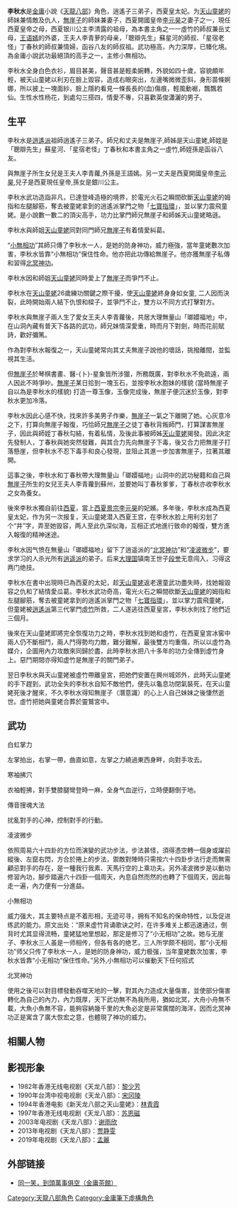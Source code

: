 {{In-universe|time=2021-08-30T15:55:10+00:00}}
{{金庸人物
|称呼=(賊)賤人(婢)(天山童姥的專稱)/李姑娘
|姓名=李秋水
|绰号=
|小说=[[天龍八部_(小說)|天龍八部]]
|门派=[[逍遙派|逍遙派]]
|头衔=<br>西夏皇太妃
|师父= 逍遙子
|徒弟=银川公主(孫女)<br>[[段譽|段譽]](間接)
|血缘=無崖子(師兄兼丈夫)<br>李青萝(与无崖子所生女儿)<br>银川公主(孫女)<br>[[王语嫣|王语嫣]](外孫女)<br>[[虛竹|虛竹]](孫女婿兼師侄)
|内功=[[龜息功|龜息功]]<br />[[小無相功|小無相功]]<br>[[北冥神功|北冥神功]]<br>[[傳音搜魂大法|傳音搜魂大法]]
|轻功=[[凌波微步|凌波微步]]（连载版凌波微步载于“天鉴神功”内）
|武功=[[寒袖拂穴|寒袖拂穴]]<br>[[白虹掌力|白虹掌力]]<br>[[天鉴神功|天鉴神功]]（出自连载版，李秋水疑似只会部分）
|兵器=[[劍|劍]]<br>[[水晶|水晶]][[匕首|匕首]]
}}

'''李秋水'''是[[金庸|金庸]]小說《[[天龍八部|天龍八部]]》角色，逍遙子三弟子，西夏皇太妃。为[[天山童姥|天山童姥]]的師妹兼情敵及仇人，[[無崖子|無崖子]]的師妹兼妻子，西夏開國皇帝[[李元昊|李元昊]]之妻子之一，現任西夏皇帝之母，西夏银川公主李清露的祖母，為本書主角之一一虛竹的師叔兼岳丈母，[[王语嫣|王语嫣]]的外婆，王夫人李青萝的母亲，「聰辯先生」蘇星河的師叔、「星宿老怪」丁春秋的師叔兼情婦，函谷八友的師叔祖。武功極高，內力深厚，已臻化境。為金庸小說武功最絕頂的高手之一，主修小無相功。

李秋水全身白色衣衫，眉目甚美，聲音甚是輕柔婉轉，外貌如四十歲，容貌頗年輕，被天山童姥以利刃在臉上毀容，造成右眼突出，左邊嘴微微歪斜，身形苗條婀娜，所以披上一塊面紗，臉上隱約看見一條長長的(血)傷痕，輕風動裾，飄飄若仙。生性水性杨花，到處勾三搭四，情愛不專，只喜歡英俊瀟灑的男子。

==生平==
李秋水是[[逍遙派|逍遙派]]祖師逍遙子三弟子。師兄和丈夫是無崖子,師姊是天山童姥,師姪是「聰辯先生」蘇星河、「星宿老怪」丁春秋和本書主角之一虛竹,師姪孫是函谷八友。

與無崖子所生女兒是王夫人李青蘿,外孫是王語嫣。另一丈夫是西夏開國皇帝[[李元昊|李元昊]],兒子是西夏現任皇帝,孫女是銀川公主。

李秋水武功造詣非凡，已達登峰造極的境界，於電光火石之瞬間砍斷[[天山童姥|天山童姥]]的姆指和左腿腳筋，奪去被童姥拿到的逍遙派掌門之物「[[七寶指環|七寶指環]]」，並以掌力震飛童姥。是小說數一數二的頂尖高手，功力比掌門師兄無崖子和師姊天山童姥略遜。

李秋水與師姐[[天山童姥|天山童姥]]同對同門師兄[[無崖子|無崖子]]有着情愛糾葛。

“[[小無相功|小無相功]]”其師只傳了李秋水一人，是她的防身神功，威力極強，當年童姥數次加害，李秋水皆靠“小無相功”保住性命。他亦把此功傳給無崖子。他亦獲無崖子私傳和習得[[北冥神功|北冥神功]]。

李秋水因和師姐[[天山童姥|天山童姥]]同時愛上了[[無崖子|無崖子]]而爭鬥不止。

李秋水在[[天山童姥|天山童姥]]26歲練功關鍵之際干擾，使[[天山童姥|天山童姥]]終身身如女童, 二人因而決裂，此時開始兩人結下仇恨和樑子，並爭鬥不止，雙方以不同方式打擊對方。

李秋水與無崖子兩人生了愛女王夫人李青蘿後，共居大理無量山「瑯嬛福地」中，在山洞內藏有普天下各路的武功，師兄妹情深愛重，時而月下對劍，時而花前賦詩，歡好彌篤。

作為對李秋水報復之一，天山童姥常向其丈夫無崖子說他的壞話，挑撥離間，並監視其生活。

但[[無崖子|無崖子]]於琴棋書畫、醫-{卜}-星象皆所涉獵，所務既廣，對李秋水不免疏遠，兩人因此不時爭吵。[[無崖子|無崖子]]某日拾到一塊玉石，並按李秋水胞妹的樣貌 (當時無崖子自以為是李秋水的樣貌) 打造一尊玉像，玉像完成後，無崖子便沉迷於玉像，對李秋水更加冷落。

李秋水因此心感不快，找來許多美男子作樂，[[無崖子|無崖子]]一氣之下離開了她。心灰意冷之下，打算向無崖子報復，巧恰師兄[[無崖子|無崖子]]之徒丁春秋背叛師門，打算謀害無崖子，因此與師姪丁春秋勾結，有着私情，及後此事被師姊[[天山童姥|天山童姥]]揭發。因此决定先發制人，丁春秋與她突然發難，與其合力先向無崖子下毒，後又合力把無崖子打落懸崖，但李秋水不忍下毒手和良心發現，並阻止其進一步加害無崖子，拉著其離開。

這事之後，李秋水和丁春秋帶大理無量山「瑯嬛福地」山洞中的武功秘籍和自己與[[無崖子|無崖子]]所生的女兒王夫人李青蘿到蘇州，並要她叫丁春秋爹爹，丁春秋亦收李秋水之女為養女。

後來李秋水獨自前往[[西夏|西夏]]，當上[[西夏|西夏]][[景宗|景宗]][[李元昊|李元昊]]的妃嬪。多年後，李秋水成為西夏皇太妃，作为另一次报复，天山童姥潜入西夏王宫，在李秋水脸上用利刃划了个“井”字，弄至她毁容，两人至此仇深似海，互相正式地進行致命的報復，雙方進入報復的精神迷途。

李秋水因气愤在無量山「瑯嬛福地」留下了逍遥派的“[[北冥神功|北冥神功]]”和“[[凌波微步|凌波微步]]”，要求学习的人杀光所有[[逍遥派|逍遥派]]的弟子。后来[[大理国|大理国]]镇南王世子[[段誉|段誉]]无意闯入，习得这两门绝技。

李秋水在書中出現時已為西夏的太妃，趁[[天山童姥|天山童姥]]返老還童武功盡失時，找她報毀容之仇和了結情愛瓜葛。李秋水武功奇高，電光火石之瞬間砍斷[[天山童姥|天山童姥]]的姆指和左腿腳筋，奪去被童姥拿到的逍遙派掌門之物「[[七寶指環|七寶指環]]」，並以掌力震飛童姥，但童姥被[[逍遙派|逍遙派]]第三代掌門[[虛竹|虛竹]]所救，二人遂逃往西夏皇宮，李秋水則找了他們近三個月。

後來在天山童姥即將完全恢復功力之時，李秋水找到她和虛竹，在西夏皇宮冰窖中兩人仍不斷相鬥，兩人鬥得勢均力敵，難分難解，最後雙方均重傷，所以以虛竹為媒介，企圖用內力攻敵來同歸於盡，此時李秋水把八十多年的功力全傳到虛竹身上。惡鬥期間亦得知虚竹是無崖子的關門弟子。

翌日李秋水與天山童姥被虛竹帶離皇宮，把她們安置在興州城郊外，此時天山童姥的手下趕到，武功全失的李秋水自知不敵他們，便先以龜息功閉氣裝死，在天山童姥死後才醒來，不久李秋水得知無崖子（潛意識）的心上人自己妹妹之後悽然逝世。虛竹把她與童姥合葬於靈鷲宮中。

==武功==
;白虹掌力
左掌拍出，右掌一帶，曲直如意，左掌之力繞過東西身畔，向對手攻去。

;寒袖拂穴
衣袖輕拂，對手雙膝腿彎登時一麻，全身气血逆行，立時便翻倒于地。

;傳音搜魂大法
扰亂對手的心神，控制對手的行動。

;凌波微步
依照周易六十四卦的方位而演變的武功步法，步法甚怪，須得憑空轉一個身或躍前縱後、左竄右閃，方合於捲上的步法，禦敵對陣時只需按六十四卦步法行走而無需顧忌對手的存在，是一種我行我素、天馬行空的上乘功夫。另外凌波微步是以動功修習內功，腳步踏遍六十四卦一個周天，內息自然而然的也轉了下個周天，因此每走一遍，內力便有一分進益。
;小無相功
威力强大，其主要特点是不着形相，无迹可寻，拥有不知名的保命特性，以及促进练武的能力。原文出处：“原来虚竹背诵歌诀之时，在许多难关上都迅速通过，倒背时尤其显得流畅，童姥猛地里想起，那定是修习了“小无相功”之故。她与无崖子、李秋水三人虽是一师相传，但各有各的绝艺，三人所学颇不相同，那“小无相功”师父只传了李秋水一人，是她的防身神功，威力极强，当年童姥数次加害，李秋水皆靠“小无相功”保住性命。”另外,小無相功可以催動天下任何招式

;北冥神功
使用之後可以對目標發動吞噬天地的一擊，對其內力造成大量傷害，並使部分傷害轉化為自己的內力，內力既厚，天下武功無不為我所用，猶如北冥，大舟小舟無不載，大魚小魚無不容，能夠容納幾千里的大魚必定是非常廣闊的海洋，因而北冥神功正是寓含了廣大恢宏之意，也體現了神功的威力。

==相關人物==
{{familytree/start}}
{{familytree | | | | | | | WY  |y| LCS | | | | | | | WY=[[無崖子|無崖子]] | LCS=李秋水}}
{{familytree | | | | | | | | | |!| | | |,|-|-|-|.}}
{{familytree |YC |y| MOM | | MIL |y| DAD | | UNC | YC=[[段延慶|段延慶]] | MOM=[[刀白鳳|刀白鳳]] | UNC=[[段正明_(天龙八部)|段正明]] | DAD=[[段正淳_(天龙八部)|段正淳]] | MIL=[[李青萝|李青萝]]<br>(王夫人)}}
{{familytree | | | |!| | | | | | | |!}}
{{familytree | | | DY  |~|~|V|~|~| WYY | | | | | | | DY=[[段譽|段譽]] | WYY=[[王語嫣|王語嫣]]}}
{{familytree/end}}
<div class="references-small">
<references></references>
</div>

==影视形象==
*1982年香港无线电视剧《天龙八部》：[[黎少芳|黎少芳]]
*1990年台湾中视电视剧《天龙八部》：[[宋冈陵|宋冈陵]] 
*1994年香港电影《新天龙八部之天山童姥》：[[林青霞|林青霞]]
*1997年香港无线电视剧《天龙八部》：[[苏恩磁|苏恩磁]] 
*2003年电视剧《天龙八部》：[[谢雨欣|谢雨欣]]
*2013年电视剧《天龙八部》：[[贾静雯|贾静雯]]
*2019年电视剧《天龙八部》：[[孟麗|孟麗]]

==外部链接==
* [http://jinyong.ylib.com.tw/works/v1.0/works/advert_19.htm 同一笑，到頭萬事俱空（金庸茶館）] {{Wayback|url=http://jinyong.ylib.com.tw/works/v1.0/works/advert_19.htm |date=20171022073244 }}

[[Category:天龍八部角色|Category:天龍八部角色]]
[[Category:金庸筆下虛構角色|Category:金庸筆下虛構角色]]